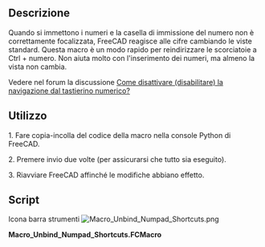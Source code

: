 <languages/>

{{Macro/it
|Name=Macro Unbind Numpad Shortcuts
|Translate=Annulla collegamenti al tastierino numerico
|Icon=Macro_Unbind_Numpad_Shortcuts.png
|Description=Riassocia i comandi di visualizzazione standard dai tasti numerici a Ctrl + digit, in modo che non ruotino la vista per errore durante l'immissione dei numeri.
|Author=DeepSOIC
|Version=2.0
|Date=2022-04-13
|FCVersion=0.20
|Download=[https://www.freecadweb.org/wiki/images/1/1e/Macro_Unbind_Numpad_Shortcuts.png ToolBar Icon]
}}

<span id="Description"></span>
==Descrizione==

Quando si immettono i numeri e la casella di immissione del numero non è correttamente focalizzata, FreeCAD reagisce alle cifre cambiando le viste standard. Questa macro è un modo rapido per reindirizzare le scorciatoie a Ctrl + numero. Non aiuta molto con l'inserimento dei numeri, ma almeno la vista non cambia.

Vedere nel forum la discussione [https://forum.freecadweb.org/viewtopic.php?f=3&t=26667 Come disattivare (disabilitare) la navigazione dal tastierino numerico?]

<span id="How_to_use:"></span>
== Utilizzo ==

1. Fare copia-incolla del codice della macro nella console Python di FreeCAD.

2. Premere invio due volte (per assicurarsi che tutto sia eseguito).

3. Riavviare FreeCAD affinché le modifiche abbiano effetto.

==Script==

Icona barra strumenti [[Image:Macro_Unbind_Numpad_Shortcuts.png]]

'''Macro_Unbind_Numpad_Shortcuts.FCMacro'''

{{MacroCode|code=
preset = [
    ("Std_ViewIsometric"   , "Ctrl+0"),
    ("Std_ViewFront" , "Ctrl+1"),
    ("Std_ViewTop"   , "Ctrl+2"),
    ("Std_ViewRight" , "Ctrl+3"),
    ("Std_ViewRear"  , "Ctrl+4"),
    ("Std_ViewBottom", "Ctrl+5"),
    ("Std_ViewLeft"  , "Ctrl+6"),
]
for (cmd, shortcut) in preset:
    App.ParamGet("User parameter:BaseApp/Preferences/Shortcut").SetString(cmd, shortcut)
}}